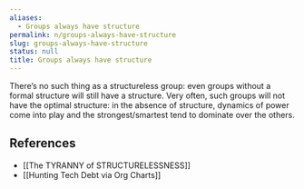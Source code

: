 ```yaml
---
aliases:
  - Groups always have structure
permalink: n/groups-always-have-structure
slug: groups-always-have-structure
status: null
title: Groups always have structure
---
```

There’s no such thing as a structureless group: even groups without a formal structure will still have a structure. Very often, such groups will not have the optimal structure: in the absence of structure, dynamics of power come into play and the strongest/smartest tend to dominate over the others.

## References

- [[The TYRANNY of STRUCTURELESSNESS]]
- [[Hunting Tech Debt via Org Charts]]
